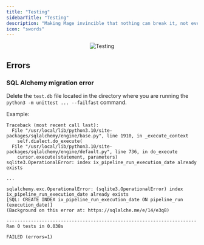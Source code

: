 ```yaml
---
title: "Testing"
sidebarTitle: "Testing"
description: "Making Mage invincible that nothing can break it, not even itself."
icon: "swords"
---
```


<Frame>
    <p align="center">
    <img
        alt="Testing"
        src="https://i.pinimg.com/originals/05/70/56/057056dae3c4c8a5c5426f6c458ba001.gif"
    />
    </p>
</Frame>

## Errors

### SQL Alchemy migration error

Delete the `test.db` file located in the directory where you are running the
`python3 -m unittest ... --failfast` command.

Example:

```
Traceback (most recent call last):
  File "/usr/local/lib/python3.10/site-packages/sqlalchemy/engine/base.py", line 1910, in _execute_context
    self.dialect.do_execute(
  File "/usr/local/lib/python3.10/site-packages/sqlalchemy/engine/default.py", line 736, in do_execute
    cursor.execute(statement, parameters)
sqlite3.OperationalError: index ix_pipeline_run_execution_date already exists

...

sqlalchemy.exc.OperationalError: (sqlite3.OperationalError) index ix_pipeline_run_execution_date already exists
[SQL: CREATE INDEX ix_pipeline_run_execution_date ON pipeline_run (execution_date)]
(Background on this error at: https://sqlalche.me/e/14/e3q8)

----------------------------------------------------------------------
Ran 0 tests in 0.038s

FAILED (errors=1)
```
